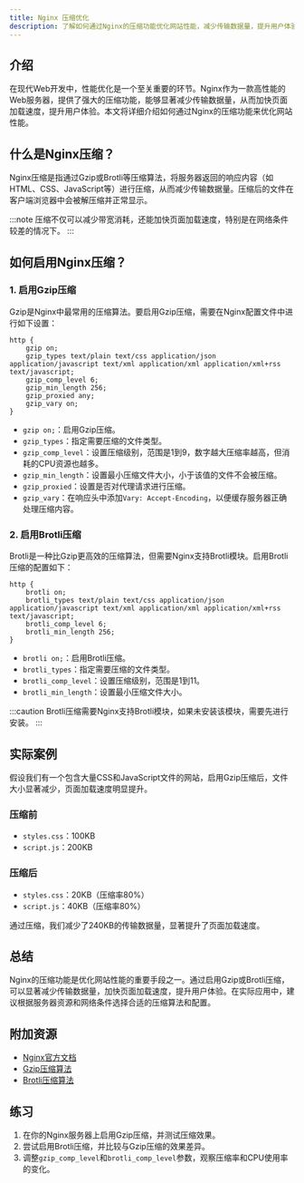 ```yaml
---
title: Nginx 压缩优化
description: 了解如何通过Nginx的压缩功能优化网站性能，减少传输数据量，提升用户体验。
---
```


## 介绍

在现代Web开发中，性能优化是一个至关重要的环节。Nginx作为一款高性能的Web服务器，提供了强大的压缩功能，能够显著减少传输数据量，从而加快页面加载速度，提升用户体验。本文将详细介绍如何通过Nginx的压缩功能来优化网站性能。

## 什么是Nginx压缩？

Nginx压缩是指通过Gzip或Brotli等压缩算法，将服务器返回的响应内容（如HTML、CSS、JavaScript等）进行压缩，从而减少传输数据量。压缩后的文件在客户端浏览器中会被解压缩并正常显示。

:::note
压缩不仅可以减少带宽消耗，还能加快页面加载速度，特别是在网络条件较差的情况下。
:::

## 如何启用Nginx压缩？

### 1. 启用Gzip压缩

Gzip是Nginx中最常用的压缩算法。要启用Gzip压缩，需要在Nginx配置文件中进行如下设置：

```nginx
http {
    gzip on;
    gzip_types text/plain text/css application/json application/javascript text/xml application/xml application/xml+rss text/javascript;
    gzip_comp_level 6;
    gzip_min_length 256;
    gzip_proxied any;
    gzip_vary on;
}
```

- `gzip on;`：启用Gzip压缩。
- `gzip_types`：指定需要压缩的文件类型。
- `gzip_comp_level`：设置压缩级别，范围是1到9，数字越大压缩率越高，但消耗的CPU资源也越多。
- `gzip_min_length`：设置最小压缩文件大小，小于该值的文件不会被压缩。
- `gzip_proxied`：设置是否对代理请求进行压缩。
- `gzip_vary`：在响应头中添加`Vary: Accept-Encoding`，以便缓存服务器正确处理压缩内容。

### 2. 启用Brotli压缩

Brotli是一种比Gzip更高效的压缩算法，但需要Nginx支持Brotli模块。启用Brotli压缩的配置如下：

```nginx
http {
    brotli on;
    brotli_types text/plain text/css application/json application/javascript text/xml application/xml application/xml+rss text/javascript;
    brotli_comp_level 6;
    brotli_min_length 256;
}
```

- `brotli on;`：启用Brotli压缩。
- `brotli_types`：指定需要压缩的文件类型。
- `brotli_comp_level`：设置压缩级别，范围是1到11。
- `brotli_min_length`：设置最小压缩文件大小。

:::caution
Brotli压缩需要Nginx支持Brotli模块，如果未安装该模块，需要先进行安装。
:::

## 实际案例

假设我们有一个包含大量CSS和JavaScript文件的网站，启用Gzip压缩后，文件大小显著减少，页面加载速度明显提升。

### 压缩前

- `styles.css`：100KB
- `script.js`：200KB

### 压缩后

- `styles.css`：20KB（压缩率80%）
- `script.js`：40KB（压缩率80%）

通过压缩，我们减少了240KB的传输数据量，显著提升了页面加载速度。

## 总结

Nginx的压缩功能是优化网站性能的重要手段之一。通过启用Gzip或Brotli压缩，可以显著减少传输数据量，加快页面加载速度，提升用户体验。在实际应用中，建议根据服务器资源和网络条件选择合适的压缩算法和配置。

## 附加资源

- [Nginx官方文档](https://nginx.org/en/docs/)
- [Gzip压缩算法](https://en.wikipedia.org/wiki/Gzip)
- [Brotli压缩算法](https://en.wikipedia.org/wiki/Brotli)

## 练习

1. 在你的Nginx服务器上启用Gzip压缩，并测试压缩效果。
2. 尝试启用Brotli压缩，并比较与Gzip压缩的效果差异。
3. 调整`gzip_comp_level`和`brotli_comp_level`参数，观察压缩率和CPU使用率的变化。
